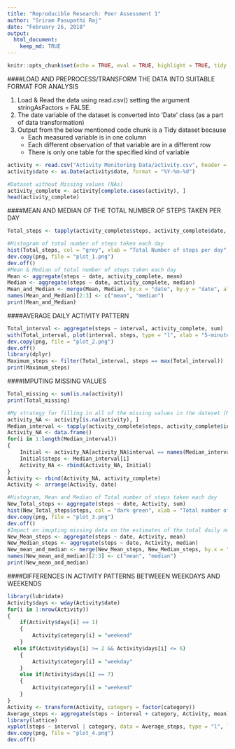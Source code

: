 ```yaml
---
title: "Reproducible Research: Peer Assessment 1"
author: "Sriram Pasupathi Raj"
date: "February 26, 2018"
output: 
  html_document: 
    keep_md: TRUE
---
```


```r
knitr::opts_chunk$set(echo = TRUE, eval = TRUE, highlight = TRUE, tidy = FALSE)
```

####LOAD AND PREPROCESS/TRANSFORM THE DATA INTO SUITABLE FORMAT FOR ANALYSIS

1. Load & Read the data using read.csv() setting the argument stringAsFactors = FALSE.
2. The date variable of the dataset is converted into 'Date' class (as a part of data transformation)
3. Output from  the below mentioned code chunk is a Tidy dataset because
    * Each measured variable is in one column
    * Each different observation of that variable are in a different row
    * There is only one table for the specified kind of variable
    
```r
activity <- read.csv("Activity Monitoring Data/activity.csv", header = TRUE, stringsAsFactors = FALSE)
activity$date <- as.Date(activity$date, format = "%Y-%m-%d")

#Dataset without Missing values (NAs)
activity_complete <- activity[complete.cases(activity), ]
head(activity_complete)
```

####MEAN AND MEDIAN OF THE TOTAL NUMBER OF STEPS TAKEN PER DAY

```r
Total_steps <- tapply(activity_complete$steps, activity_complete$date, sum)

#Histogram of total number of steps taken each day
hist(Total_steps, col = "grey", xlab = "Total Number of steps per day", ylab = "Frequency", main = "Histogram of Total Number of steps taken each day")
dev.copy(png, file = "plot_1.png")
dev.off()
#Mean & Median of total number of steps taken each day
Mean <- aggregate(steps ~ date, activity_complete, mean)
Median <- aggregate(steps ~ date, activity_complete, median)
Mean_and_Median <- merge(Mean, Median, by.x = "date", by.y = "date", all = TRUE)
names(Mean_and_Median)[2:3] <- c("mean", "median")
print(Mean_and_Median)
```

####AVERAGE DAILY ACTIVITY PATTERN

```r
Total_interval <- aggregate(steps ~ interval, activity_complete, sum)
with(Total_interval, plot(interval, steps, type = "l", xlab = "5-minute interval", ylab = "Average number of steps taken, averaged across all days", main = "Time series plot of Average daily activity pattern", col = "dark red"))
dev.copy(png, file = "plot_2.png")
dev.off()
library(dplyr)
Maximum_steps <- filter(Total_interval, steps == max(Total_interval))
print(Maximum_steps)
```

####IMPUTING MISSING VALUES

```r
Total_missing <- sum(is.na(activity))
print(Total_missing)

#My strategy for filling in all of the missing values in the dateset (Median of total number of steps taken, averaged across all days for each interval)
activity_NA <- activity[is.na(activity), ]
Median_interval <- tapply(activity_complete$steps, activity_complete$interval, median)
Activity_NA <- data.frame()
for(i in 1:length(Median_interval))
{
	Initial <- activity_NA[activity_NA$interval == names(Median_interval[i]), ]
	Initial$steps <- Median_interval[i]
	Activity_NA <- rbind(Activity_NA, Initial)
}
Activity <- rbind(Activity_NA, activity_complete)
Activity <- arrange(Activity, date)

#Histogram, Mean and Median of Total number of steps taken each day
New_Total_steps <- aggregate(steps ~ date, Activity, sum)
hist(New_Total_steps$steps, col = "dark green", xlab = "Total number of steps taken per day", ylab = "Frequency", main = "Histogram of Total number of stpes taken each day")
dev.copy(png, file = "plot_3.png")
dev.off()
#Impact on imupting missing data on the estimates of the total daily number of steps can be explained in accordance to the histogram where there is a gradual increase in the frequency of range of values (Total steps taken per day)
New_Mean_steps <- aggregate(steps ~ date, Activity, mean)
New_Median_steps <- aggregate(steps ~ date, Activity, median)
New_mean_and_median <- merge(New_Mean_steps, New_Median_steps, by.x = "date", by.y = "date", all = TRUE)
names(New_mean_and_median)[2:3] <- c("mean", "median")
print(New_mean_and_median)
```

####DIFFERENCES IN ACTIVITY PATTERNS BETWEEEN WEEKDAYS AND WEEKENDS

```r
library(lubridate)
Activity$days <- wday(Activity$date)
for(i in 1:nrow(Activity))
{
	if(Activity$days[i] == 1)
	{
		Activity$category[i] = "weekend"
	}
  else if(Activity$days[i] >= 2 && Activity$days[i] <= 6)
	{
		Activity$category[i] = "weekday"
	}
	else if(Activity$days[i] == 7)
	{
		Activity$category[i] = "weekend"
	}
}
Activity <- transform(Activity, category = factor(category))
Average_steps <- aggregate(steps ~ interval + category, Activity, mean)
library(lattice)
xyplot(steps ~ interval | category, data = Average_steps, type = "l", layout = c(1, 2))
dev.copy(png, file = "plot_4.png")
dev.off()
```

